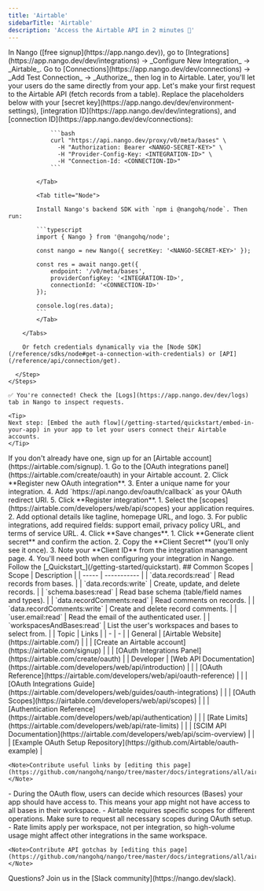 ```yaml
---
title: 'Airtable'
sidebarTitle: 'Airtable'
description: 'Access the Airtable API in 2 minutes 💨'
---
```



<StatusWidget service="airtable" />

<Tabs>
  <Tab title="🚀 Quickstart">
    <Steps>
      <Step title="Create an integration">
        In Nango ([free signup](https://app.nango.dev)), go to [Integrations](https://app.nango.dev/dev/integrations) -> _Configure New Integration_ -> _Airtable_.
      </Step>
      <Step title="Authorize Airtable">
        Go to [Connections](https://app.nango.dev/dev/connections) -> _Add Test Connection_ -> _Authorize_, then log in to Airtable. Later, you'll let your users do the same directly from your app.
      </Step>
      <Step title="Call the Airtable API">
        Let's make your first request to the Airtable API (fetch records from a table). Replace the placeholders below with your [secret key](https://app.nango.dev/dev/environment-settings), [integration ID](https://app.nango.dev/dev/integrations), and [connection ID](https://app.nango.dev/dev/connections):
        <Tabs>
            <Tab title="cURL">

                ```bash
                curl "https://api.nango.dev/proxy/v0/meta/bases" \
                  -H "Authorization: Bearer <NANGO-SECRET-KEY>" \
                  -H "Provider-Config-Key: <INTEGRATION-ID>" \
                  -H "Connection-Id: <CONNECTION-ID>"
                ```

            </Tab>

            <Tab title="Node">

            Install Nango's backend SDK with `npm i @nangohq/node`. Then run:

            ```typescript
            import { Nango } from '@nangohq/node';

            const nango = new Nango({ secretKey: '<NANGO-SECRET-KEY>' });

            const res = await nango.get({
                endpoint: '/v0/meta/bases',
                providerConfigKey: '<INTEGRATION-ID>',
                connectionId: '<CONNECTION-ID>'
            });

            console.log(res.data);
            ```
            </Tab>

        </Tabs>

        Or fetch credentials dynamically via the [Node SDK](/reference/sdks/node#get-a-connection-with-credentials) or [API](/reference/api/connection/get).

      </Step>
    </Steps>

    ✅ You're connected! Check the [Logs](https://app.nango.dev/dev/logs) tab in Nango to inspect requests.

    <Tip>
    Next step: [Embed the auth flow](/getting-started/quickstart/embed-in-your-app) in your app to let your users connect their Airtable accounts.
    </Tip>
  </Tab>
  <Tab title="🧑‍💻 OAuth app setup">
    <Steps>
      <Step title="Create an Airtable account">
        If you don't already have one, sign up for an [Airtable account](https://airtable.com/signup).
      </Step>
      <Step title="Register a new OAuth integration">
        1. Go to the [OAuth integrations panel](https://airtable.com/create/oauth) in your Airtable account.
        2. Click **Register new OAuth integration**.
        3. Enter a unique name for your integration.
        4. Add `https://api.nango.dev/oauth/callback` as your OAuth redirect URI.
        5. Click **Register integration**.
      </Step>
      <Step title="Configure OAuth scopes and details">
        1. Select the [scopes](https://airtable.com/developers/web/api/scopes) your application requires.
        2. Add optional details like tagline, homepage URL, and logo.
        3. For public integrations, add required fields: support email, privacy policy URL, and terms of service URL.
        4. Click **Save changes**.
      </Step>
      <Step title="Generate credentials">
        1. Click **Generate client secret** and confirm the action.
        2. Copy the **Client Secret** (you'll only see it once).
        3. Note your **Client ID** from the integration management page.
        4. You'll need both when configuring your integration in Nango.
      </Step>
      <Step title="Next">
        Follow the [_Quickstart_](/getting-started/quickstart).
      </Step>
    </Steps>
     ## Common Scopes
    | Scope | Description |
    | ----- | ----------- |
    | `data.records:read` | Read records from bases. |
    | `data.records:write` | Create, update, and delete records. |
    | `schema.bases:read` | Read base schema (table/field names and types). |
    | `data.recordComments:read` | Read comments on records. |
    | `data.recordComments:write` | Create and delete record comments. |
    | `user.email:read` | Read the email of the authenticated user. |
    | `workspacesAndBases:read` | List the user's workspaces and bases to select from. |

  </Tab>
  <Tab title="🔗 Useful links">
    | Topic | Links |
    | - | - |
    | General | [Airtable Website](https://airtable.com/) |
    | | [Create an Airtable account](https://airtable.com/signup) |
    | | [OAuth Integrations Panel](https://airtable.com/create/oauth) |
    | Developer | [Web API Documentation](https://airtable.com/developers/web/api/introduction) |
    | | [OAuth Reference](https://airtable.com/developers/web/api/oauth-reference) |
    | | [OAuth Integrations Guide](https://airtable.com/developers/web/guides/oauth-integrations) |
    | | [OAuth Scopes](https://airtable.com/developers/web/api/scopes) |
    | | [Authentication Reference](https://airtable.com/developers/web/api/authentication) |
    | | [Rate Limits](https://airtable.com/developers/web/api/rate-limits) |
    | | [SCIM API Documentation](https://airtable.com/developers/web/api/scim-overview) |
    | | [Example OAuth Setup Repository](https://github.com/Airtable/oauth-example) |

    <Note>Contribute useful links by [editing this page](https://github.com/nangohq/nango/tree/master/docs/integrations/all/airtable.mdx)</Note>
  </Tab>
  <Tab title="🚨 API gotchas">
    - During the OAuth flow, users can decide which resources (Bases) your app should have access to. This means your app might not have access to all bases in their workspace.
    - Airtable requires specific scopes for different operations. Make sure to request all necessary scopes during OAuth setup.
    - Rate limits apply per workspace, not per integration, so high-volume usage might affect other integrations in the same workspace.

    <Note>Contribute API gotchas by [editing this page](https://github.com/nangohq/nango/tree/master/docs/integrations/all/airtable.mdx)</Note>
  </Tab>
</Tabs>

<Info>
    Questions? Join us in the [Slack community](https://nango.dev/slack).
</Info>
